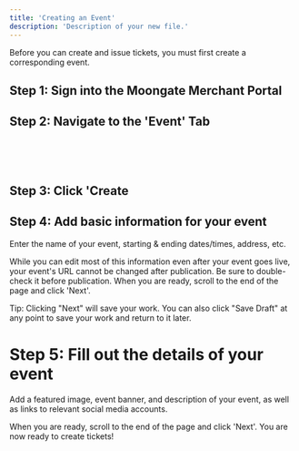 ```yaml
---
title: 'Creating an Event'
description: 'Description of your new file.'
---
```


Before you can create and issue tickets, you must first create a corresponding event. 

## Step 1: Sign into the Moongate Merchant Portal

## Step 2: Navigate to the 'Event' Tab
<img src="/images/Creating Campaign/Ticketing/Creating an Event/Event Sidebar Location.png" width="10" height="50"/>

## Step 3: Click 'Create

## Step 4:  Add basic information for your event
Enter the name of your event, starting & ending dates/times, address, etc.

While you can edit most of this information even after your event goes live, your event's URL cannot be changed after publication. Be sure to double-check it before publication.
When you are ready, scroll to the end of the page and click 'Next'.

Tip: Clicking "Next" will save your work. You can also click "Save Draft" at any point to save your work and return to it later.

# Step 5: Fill out the details of your event
Add a featured image, event banner, and description of your event, as well as links to relevant social media accounts.

When you are ready, scroll to the end of the page and click 'Next'. You are now ready to create tickets!